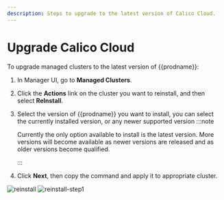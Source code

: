 ```yaml
---
description: Steps to upgrade to the latest version of Calico Cloud.
---
```


# Upgrade Calico Cloud

To upgrade managed clusters to the latest version of {{prodname}}:

1. In Manager UI, go to **Managed Clusters**.
1. Click the **Actions** link on the cluster you want to reinstall, and then select  **ReInstall**.
1. Select the version of {{prodname}} you want to install, you can select the currently installed version, or any newer supported version
   :::note

   Currently the only option available to install is the latest version. More versions will become available as newer versions are released
   and as older versions become qualified.

   :::

1. Click **Next**, then copy the command and apply it to appropriate cluster.

![reinstall](/img/calico-cloud/managed-clusters-reinstall.png)
![reinstall-step1](/img/calico-cloud/managed-clusters-reinstall-step1.png)

